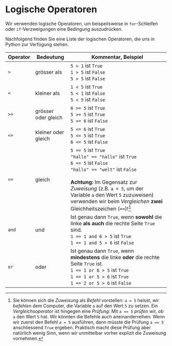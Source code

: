 # Logische Operatoren
Wir verwenden logische Operatoren, um beispeilsweise in `for`-Schleifen oder `if`-Verzweigungen eine Bedingung auszudrücken.

Nachfolgend finden Sie eine Liste der logischen Operatoren, die uns in Python zur Verfügung stehen.

| Operator | Bedeutung           | Kommentar, Beispiel                                                                                                                                                                                                                                                                                          |
|----------|---------------------|--------------------------------------------------------------------------------------------------------------------------------------------------------------------------------------------------------------------------------------------------------------------------------------------------------------|
| `>`      | grösser als         | `5 > 1` ist `True`<br/>`1 > 5` ist `False`<br/>`5 > 5` ist `False`                                                                                                                                                                                                                                           |
| `<`      | kleiner als         | `1 < 5` ist `True`<br/>`5 < 1` ist `False`<br/>`5 < 5` ist `False`                                                                                                                                                                                                                                           |
| `>=`     | grösser oder gleich | `6 >= 5` ist `True`<br/>`5 >= 5` ist `True`<br/>`5 >= 6` ist `False`                                                                                                                                                                                                                                         |
| `<=`     | kleiner oder gleich | `5 <= 6` ist `True`<br/>`5 <= 5` ist `True`<br/>`6 <= 5` ist `False`                                                                                                                                                                                                                                         |
| `==`     | gleich              | `5 == 5` ist `True`<br/>`"hallo" == "hallo"` ist `True`<br/>`6 == 5` ist `False`<br/>`"hallo" == "welt"` ist `False`<br/><br/>**Achtung:** Im Gegensatz zur _Zuweisung_ (z.B. `a = 5`, um der Variable `a` den Wert `5` zuzuweisen) verwenden wir beim _Vergleichen_ **zwei** Gleichheitszeichen (`==`)![^1] |
| `and`    | und                 | Ist genau dann `True`, wenn **sowohl** die linke **als auch** die rechte Seite `True` sind.<br/>`1 == 1 and 6 > 5` ist `True`<br/>`1 == 1 and 5 > 6` ist `False`                                                                                                                                             |
| `or`     | oder                | Ist genau dann `True`, wenn **mindestens** die linke **oder** die rechte Seite `True` ist.<br/>`1 == 1 or 6 > 5` ist `True`<br/>`1 == 1 or 5 > 6` ist `True`<br/>`1 == 2 or 5 > 6` ist `False`                                                                                                               |

[^1]: Sie können sich die _Zuweisung_ als _Befehl_ vorstellen: `a = 5` heisst, wir _befehlen_ dem Computer, die Variable `a` auf den Wert `5` zu setzen. Ein _Vergleichsoperator_ ist hingegen eine _Prüfung_: Mit `a == 5` _prüfen_ wir, ob `a` den Wert `5` hat. Wir könnten die Befehle auch aneinanderreihen: Wenn wir zuerst den Befehl `a = 5` ausführen, dann müsste die Prüfung `a == 5` anschliessend `True` ergeben. Praktisch macht diese Prüfung aber natürlich wenig Sinn, wenn wir unmittelbar vorher explizit die Zuweisung vornehmen.
